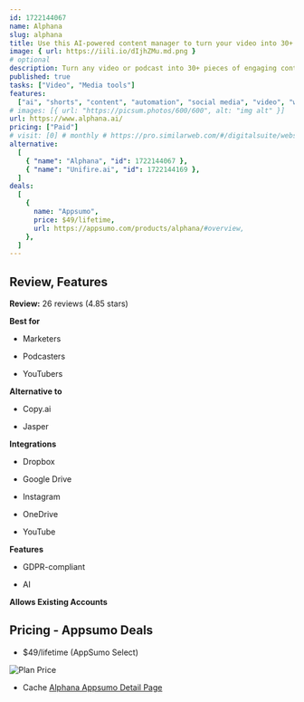 ```yaml
---
id: 1722144067
name: Alphana
slug: alphana
title: Use this AI-powered content manager to turn your video into 30+ content types in record time
image: { url: https://iili.io/dIjhZMu.md.png }
# optional
description: Turn any video or podcast into 30+ pieces of engaging contentAutomate your content creation process for LinkedIn posts, short-form clips, blogs, and more with AI cards
published: true
tasks: ["Video", "Media tools"]
features:
  ["ai", "shorts", "content", "automation", "social media", "video", "writing"]
# images: [{ url: "https://picsum.photos/600/600", alt: "img alt" }]
url: https://www.alphana.ai/
pricing: ["Paid"]
# visit: [0] # monthly # https://pro.similarweb.com/#/digitalsuite/websiteanalysis/home
alternative:
  [
    { "name": "Alphana", "id": 1722144067 },
    { "name": "Unifire.ai", "id": 1722144169 },
  ]
deals:
  [
    {
      name: "Appsumo",
      price: $49/lifetime,
      url: https://appsumo.com/products/alphana/#overview,
    },
  ]
---
```


## Review, Features

**Review:** 26 reviews (4.85 stars)

**Best for**

- Marketers

- Podcasters

- YouTubers

**Alternative to**

- Copy.ai

- Jasper

**Integrations**

- Dropbox

- Google Drive

- Instagram

- OneDrive

- YouTube

**Features**

- GDPR-compliant

- AI

**Allows Existing Accounts**

## Pricing - Appsumo Deals

- $49/lifetime (AppSumo Select)

<Img src="https://iili.io/dIwAP6X.png" alt="Plan Price" />

- Cache [Alphana Appsumo Detail Page](https://iili.io/dIwYdFt.png)

